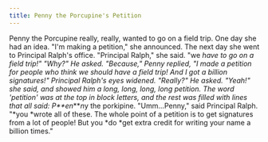 ```yaml
---
title: Penny the Porcupine's Petition
---
```


Penny the Porcupine really, really, wanted to go on a field trip. One day she had an idea. "I'm making a petition," she announced. The next day she went to Principal Ralph's office. "Principal Ralph," she said. "we *have *to go on a field trip!" "Why?" He asked. "Because," Penny replied, "I made a petition for people who think we should have a field trip! And I got a billion signatures!" Principal Ralph's eyes widened. "Really?" He asked. "Yeah!" she said, and showed him a long, long, long, *long* petition. The word 'petition' was at the top in block letters, and the rest was filled with lines that all said: P**e*n****n*y the porkipine. "Umm...Penny," said Principal Ralph. "*you *wrote all of these. The whole point of a petition is to get signatures from a lot of people! But you *do *get extra credit for writing your name a billion times."
